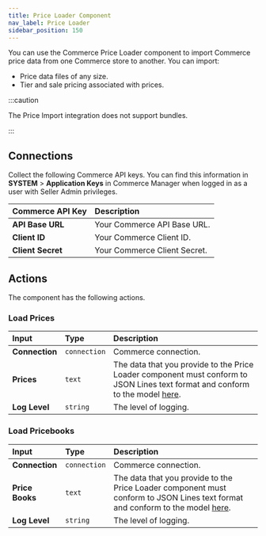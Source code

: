 ```yaml
---
title: Price Loader Component
nav_label: Price Loader
sidebar_position: 150
---
```


You can use the Commerce Price Loader component to import Commerce price data from one Commerce store to another. You can import:

- Price data files of any size. 
- Tier and sale pricing associated with prices.

:::caution

The Price Import integration does not support bundles.

:::

## Connections

Collect the following Commerce API keys. You can find this information in **SYSTEM** > **Application Keys** in Commerce Manager when logged in as a user with Seller Admin privileges.

| Commerce API Key | Description                            |
|:------------------------------------|:---------------------------------------|
| **API Base URL**                    | Your Commerce API Base URL. |
| **Client ID**                       | Your Commerce Client ID. |
| **Client Secret**                   | Your Commerce Client Secret. |

## Actions

The component has the following actions.

### Load Prices

| Input | Type | Description |
|:--- |:--- | :--- | 
| **Connection**  | `connection` | Commerce connection. | 
| **Prices** | `text` | The data that you provide to the Price Loader component must conform to JSON Lines text format and conform to the model [here](/docs/composer/integration-hub/store-management/price-import#price-import-integration-file-format). |
| **Log Level** | `string` | The level of logging. |

### Load Pricebooks

| Input | Type | Description |
|:--- |:--- | :--- | 
| **Connection**  | `connection` | Commerce connection. | 
| **Price Books** | `text` | The data that you provide to the Price Loader component must conform to JSON Lines text format and conform to the model [here](/docs/composer/integration-hub/store-management/price-import#price-import-integration-file-format). | 
| **Log Level** | `string` | The level of logging. | 
